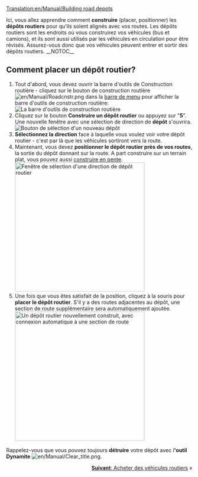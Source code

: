 [[Translation:en/Manual/Building road depots]]
{{fr/Manual/Tutorial/Tutoriel}}

Ici, vous allez apprendre comment '''construire''' (placer, positionner) les '''dépôts routiers''' pour qu'ils soient alignés avec vos routes.
Les dépôts routiers sont les endroits où vous construirez vos véhicules (bus et camions), et ils sont aussi utilisés par les véhicules en circulation pour être révisés. Assurez-vous donc que vos véhicules peuvent entrer et sortir des dépôts routiers.
__NOTOC__
== Comment placer un dépôt routier? ==
# Tout d'abord, vous devez ouvrir la barre d'outils de Construction routière - cliquez sur le bouton de construction routière [[File:en/Manual/Roadcnstr.png]] dans la [[fr/Manual/Interface#la-barre-de-menu|barre de menu]] pour afficher la barre d'outils de construction routière:<br/>[[File:en/Manual/Road constructionnew.png|none|frame|La barre d'outils de construction routière]]
# Cliquez sur le bouton '''Construire un dépôt routier''' ou appuyez sur "'''5'''". Une nouvelle fenêtre avec une sélection de direction de '''dépôt''' s'ouvrira.<br/>[[File:en/Manual/New road depot.png|none|frame|Bouton de sélection d'un nouveau dépôt]]
# '''Sélectionnez la direction''' face à laquelle vous voulez voir votre dépôt routier - c'est par là que les véhicules sortiront vers la route.
# Maintenant, vous devez '''positionner le dépôt routier près de vos routes''', la sortie du dépôt donnant sur la route. A part construire sur un terrain plat, vous pouvez aussi [[fr/Archive/Manual/Settings/Construire en pente|construire en pente]].<br/>[[File:en/Manual/Road depot direction.png|none|thumb|350px|Fenêtre de sélection d'une direction de dépôt routier]]
# Une fois que vous êtes satisfait de la position, cliquez à la souris pour '''placer le dépôt routier'''. S'il y a des routes adjacentes au dépôt, une section de route supplémentaire sera automatiquement ajoutée.<br/>[[File:en/Manual/Tutorial bus 4.png|none|thumb|350px|Un dépôt routier nouvellement construit, avec connexion automatique à une section de route]]

Rappelez-vous que vous pouvez toujours '''détruire''' votre dépôt avec l''''outil Dynamite''' [[File:en/Manual/Clear title.png]].

<span style="float: right">[[fr/Manual/Achat de véhicules routiers|'''Suivant''': Acheter des véhicules routiers]] &raquo;</span>